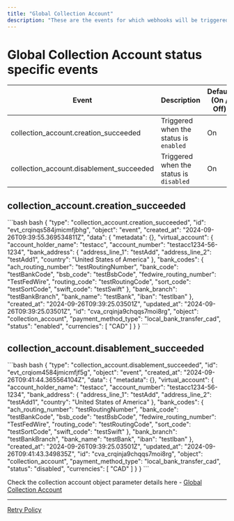 ```yaml
---
title: "Global Collection Account"
description: "These are the events for which webhooks will be triggered"
---
```


# Global Collection Account status specific events

| Event                                      | Description                             | Default (On / Off) |
| ------------------------------------------ | --------------------------------------- | ------------------ |
| collection\_account.creation\_succeeded    | Triggered when the status is `enabled`  | On                 |
| collection\_account.disablement\_succeeded | Triggered when the status is `disabled` | On                 |

## collection\_account.creation\_succeeded

<CodeGroup>
  ```bash bash
  {
    "type": "collection_account.creation_succeeded",
    "id": "evt_crqinqs584jmicmfjbhg",
    "object": "event",
    "created_at": "2024-09-26T09:39:55.369534811Z",
    "data": {
      "metadata": {},
      "virtual_account": {
        "account_holder_name": "testacc",
        "account_number": "testacc1234-56-1234",
        "bank_address": {
          "address_line_1": "testAdd",
          "address_line_2": "testAdd1",
          "country": "United States of America"
        },
        "bank_codes": {
          "ach_routing_number": "testRoutingNumber",
          "bank_code": "testBankCode",
          "bsb_code": "testBsbCode",
          "fedwire_routing_number": "TestFedWire",
          "routing_code": "testRoutingCode",
          "sort_code": "testSortCode",
          "swift_code": "testSwift"
        },
        "bank_branch": "testBankBranch",
        "bank_name": "testBank",
        "iban": "testIban"
      },
      "created_at": "2024-09-26T09:39:25.03501Z",
      "updated_at": "2024-09-26T09:39:25.03501Z",
      "id": "cva_crqinja9chqqs7moi8rg",
      "object": "collection_account",
      "payment_method_type": "local_bank_transfer_cad",
      "status": "enabled",
      "currencies": [
        "CAD"
      ]
    }
  }
  ```
</CodeGroup>

## collection\_account.disablement\_succeeded

<CodeGroup>
  ```bash bash
  {
    "type": "collection_account.disablement_succeeded",
    "id": "evt_crqiom4584jmicmfjf5g",
    "object": "event",
    "created_at": "2024-09-26T09:41:44.365564104Z",
    "data": {
      "metadata": {},
      "virtual_account": {
        "account_holder_name": "testacc",
        "account_number": "testacc1234-56-1234",
        "bank_address": {
          "address_line_1": "testAdd",
          "address_line_2": "testAdd1",
          "country": "United States of America"
        },
        "bank_codes": {
          "ach_routing_number": "testRoutingNumber",
          "bank_code": "testBankCode",
          "bsb_code": "testBsbCode",
          "fedwire_routing_number": "TestFedWire",
          "routing_code": "testRoutingCode",
          "sort_code": "testSortCode",
          "swift_code": "testSwift"
        },
        "bank_branch": "testBankBranch",
        "bank_name": "testBank",
        "iban": "testIban"
      },
      "created_at": "2024-09-26T09:39:25.03501Z",
      "updated_at": "2024-09-26T09:41:43.349835Z",
      "id": "cva_crqinja9chqqs7moi8rg",
      "object": "collection_account",
      "payment_method_type": "local_bank_transfer_cad",
      "status": "disabled",
      "currencies": [
        "CAD"
      ]
    }
  }
  ```
</CodeGroup>

Check the collection account object parameter details here - [Global Collection Account](https://docs.tazapay.com/reference/global-collection-account-object)

***

[Retry Policy](/docs/retry-policy)
